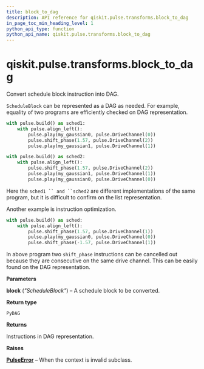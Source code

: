 ```yaml
---
title: block_to_dag
description: API reference for qiskit.pulse.transforms.block_to_dag
in_page_toc_min_heading_level: 1
python_api_type: function
python_api_name: qiskit.pulse.transforms.block_to_dag
---
```


<span id="qiskit-pulse-transforms-block-to-dag" />

# qiskit.pulse.transforms.block\_to\_dag

<Function id="qiskit.pulse.transforms.block_to_dag" isDedicatedPage={true} github="https://github.com/qiskit/qiskit/tree/stable/0.22/qiskit/pulse/transforms/dag.py" signature="block_to_dag(block)">
  Convert schedule block instruction into DAG.

  `ScheduleBlock` can be represented as a DAG as needed. For example, equality of two programs are efficiently checked on DAG representation.

  ```python
  with pulse.build() as sched1:
      with pulse.align_left():
          pulse.play(my_gaussian0, pulse.DriveChannel(0))
          pulse.shift_phase(1.57, pulse.DriveChannel(2))
          pulse.play(my_gaussian1, pulse.DriveChannel(1))

  with pulse.build() as sched2:
      with pulse.align_left():
          pulse.shift_phase(1.57, pulse.DriveChannel(2))
          pulse.play(my_gaussian1, pulse.DriveChannel(1))
          pulse.play(my_gaussian0, pulse.DriveChannel(0))
  ```

  Here the `sched1 `` and ``sched2` are different implementations of the same program, but it is difficult to confirm on the list representation.

  Another example is instruction optimization.

  ```python
  with pulse.build() as sched:
      with pulse.align_left():
          pulse.shift_phase(1.57, pulse.DriveChannel(1))
          pulse.play(my_gaussian0, pulse.DriveChannel(0))
          pulse.shift_phase(-1.57, pulse.DriveChannel(1))
  ```

  In above program two `shift_phase` instructions can be cancelled out because they are consecutive on the same drive channel. This can be easily found on the DAG representation.

  **Parameters**

  **block** (*"ScheduleBlock"*) – A schedule block to be converted.

  **Return type**

  `PyDAG`

  **Returns**

  Instructions in DAG representation.

  **Raises**

  [**PulseError**](pulse#qiskit.pulse.PulseError "qiskit.pulse.PulseError") – When the context is invalid subclass.
</Function>

